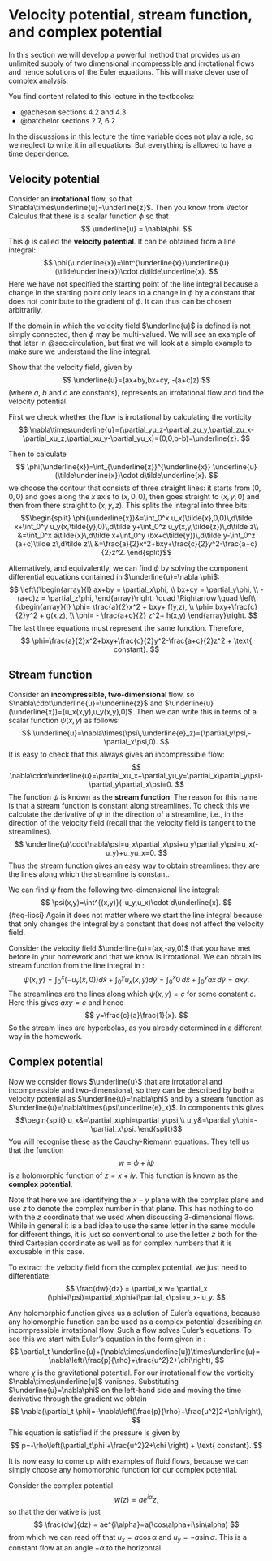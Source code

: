 # Velocity potential, stream function, and complex potential

In this section we will develop a powerful method that provides us an unlimited supply of two dimensional incompressible and irrotational flows
and hence solutions of the Euler equations. This will make clever use of complex analysis.

You find content related to this lecture in the textbooks:

- @acheson sections 4.2 and 4.3
- @batchelor sections 2.7, 6.2


In the discussions in this lecture the time variable does not play a role, so we neglect to write it in all equations. But everything
is allowed to have a time dependence.

## Velocity potential
Consider an __irrotational__ flow, so that $\nabla\times\underline{u}=\underline{z}$. Then you know from Vector Calculus that there is a scalar function $\phi$
so that 
$$
\underline{u} = \nabla\phi.
$$
This $\phi$ is called the __velocity potential__. It can be obtained from a line integral:
$$
\phi(\underline{x})=\int^{\underline{x}}\underline{u}(\tilde\underline{x})\cdot d\tilde\underline{x}.
$$
Here we have not specified the starting point of the line integral because a change in the starting point only 
leads to a change in $\phi$ by a constant that does not contribute to the gradient of $\phi$. It can thus can be chosen
arbitrarily. 

If the domain in which the velocity field $\underline{u}$ is defined is not
simply connected, then $\phi$ may be multi-valued. We will see an example of
that later in @sec:circulation, but first we will look at a simple example to
make sure we understand the line integral.

::: {#exm-ex14}
Show that the velocity field, given by
$$
\underline{u}=(ax+by,bx+cy, -(a+c)z)
$$
(where $a$, $b$ and $c$ are constants), represents an irrotational flow and find the velocity potential.
:::

::: {.solution}
First we check whether the flow is irrotational by calculating the vorticity
$$
\nabla\times\underline{u}=(\partial_yu_z-\partial_zu_y,\partial_zu_x-\partial_xu_z,\partial_xu_y-\partial_yu_x)=(0,0,b-b)=\underline{z}.
$$

Then to calculate
$$
\phi(\underline{x})=\int_{\underline{z}}^{\underline{x}} \underline{u}(\tilde\underline{x})\cdot d\tilde\underline{x}.
$$
we choose the contour that consists of three straight lines: it starts from $(0,0,0)$ and goes along the $x$ axis to $(x,0,0)$, then goes
straight to $(x,y,0)$ and then from there straight to $(x,y,z)$. This splits the integral into three bits:
$$\begin{split}
\phi(\underline{x})&=\int_0^x u_x(\tilde{x},0,0)\,d\tilde x+\int_0^y u_y(x,\tilde{y},0)\,d\tilde y+\int_0^z u_y(x,y,\tilde{z})\,d\tilde z\\
&=\int_0^x a\tilde{x}\,d\tilde x+\int_0^y (bx+c\tilde{y})\,d\tilde y-\int_0^z (a+c)\tilde z\,d\tilde z\\
&=\frac{a}{2}x^2+bxy+\frac{c}{2}y^2-\frac{a+c}{2}z^2.
\end{split}$$

Alternatively, and equivalently, we can find $\phi$ by solving the 
component differential equations contained in $\underline{u}=\nabla \phi$:
$$
\left\{\begin{array}{l}
ax+by = \partial_x\phi,  \\
bx+cy = \partial_y\phi,  \\
-(a+c)z = \partial_z\phi,
\end{array}\right. \quad \Rightarrow \quad
\left\{\begin{array}{l}
\phi= \frac{a}{2}x^2 + bxy+ f(y,z),  \\
\phi=  bxy+\frac{c}{2}y^2 + g(x,z),  \\
\phi= - \frac{a+c}{2} z^2+ h(x,y)
\end{array}\right.
$$
The last three equations must represent the same function. Therefore,
$$
\phi=\frac{a}{2}x^2+bxy+\frac{c}{2}y^2-\frac{a+c}{2}z^2 + \text{ constant}.
$$
:::

## Stream function
Consider an __incompressible, two-dimensional __ flow, so $\nabla\cdot\underline{u}=\underline{z}$ and $\underline{u}(\underline{x})=(u_x(x,y),u_y(x,y),0)$.
Then we can write this in terms of a scalar function $\psi(x,y)$ as follows:
$$
\underline{u}=\nabla\times(\psi\,\underline{e}_z)=(\partial_y\psi,-\partial_x\psi,0).
$$
It is easy to check that this always gives an incompressible flow:
$$
\nabla\cdot\underline{u}=\partial_xu_x+\partial_yu_y=\partial_x\partial_y\psi-\partial_y\partial_x\psi=0.
$$
The function $\psi$ is known as the __stream function__. The reason for this name is that a stream function
is constant along streamlines. To check this we calculate the derivative of $\psi$ in the direction of a streamline,
i.e., in the direction of the velocity field (recall that the velocity field is tangent to the streamlines).
$$
\underline{u}\cdot\nabla\psi=u_x\partial_x\psi+u_y\partial_y\psi=u_x(-u_y)+u_yu_x=0.
$$
Thus the stream function gives an easy way to obtain streamlines: they are the lines along which the streamline is constant.

We can find $\psi$ from the following two-dimensional line integral:
$$
\psi(x,y)=\int^{(x,y)}(-u_y,u_x)\cdot d\underline{x}.
$$ {#eq-lipsi}
Again it does not matter where we start the line integral because that only changes the integral by a constant that does
not affect the velocity field.

::: {#exm-ex:stagnation}
Consider the velocity field $\underline{u}=(ax,-ay,0)$ that you have met before in your homework and that we know is irrotational. We can
obtain its stream function from the line integral in \eqref{lipsi}:
$$
\psi(x,y)=\int_0^x(-u_y(\tilde{x},0))d\tilde{x}+\int_0^yu_x(x,\tilde{y})d\tilde{y}=
\int_0^x0\,d\tilde{x}+\int_0^yax\,d\tilde{y}=axy.
$$
The streamlines are the lines along which $\psi(x,y)=c$ for some constant $c$. Here this gives $axy=c$ and hence
$$
y=\frac{c}{a}\frac{1}{x}.
$$
So the stream lines are hyperbolas, as you already determined in a different way in the homework.
:::

## Complex potential

Now we consider flows $\underline{u}$ that are irrotational and incompressible and two-dimensional, so they can be described by both
a velocity potential as $\underline{u}=\nabla\phi$ and by a stream function as $\underline{u}=\nabla\times(\psi\underline{e}_x)$. In components this gives
$$\begin{split}
u_x&=\partial_x\phi=\partial_y\psi,\\
u_y&=\partial_y\phi=-\partial_x\psi.
\end{split}$$
You will recognise these as the Cauchy-Riemann equations. They tell us that the function
$$
w=\phi+i\psi
$$
is a holomorphic function of $z=x+iy$. This function is known as the __complex potential__.

Note that here we are identifying the $x-y$ plane with the complex plane and use $z$ to denote the complex
number in that plane. This has nothing to do with the $z$ coordinate that we used when discussing 3-dimensional flows.
While in general it is a bad idea to use the same letter in the same module for different things, it is just so conventional to
use the letter $z$ both for the third Cartesian coordinate as well as for complex numbers that it is excusable in this case.

To extract the velocity field from the complex potential, we just need to differentiate:
$$
\frac{dw}{dz} = \partial_x w= \partial_x (\phi+i\psi)=\partial_x\phi+i\partial_x\psi=u_x-iu_y.
$$

Any holomorphic function gives us a solution of Euler's equations, because any holomorphic
function can be used as a complex potential describing an incompressible irrotational flow. Such
a flow solves Euler's equations. To see this
we start with Euler's equation in the form given in \eqref{vortex2}:
$$
\partial_t \underline{u}+(\nabla\times\underline{u})\times\underline{u}=-\nabla\left(\frac{p}{\rho}+\frac{u^2}2+\chi\right),
$$
where $\chi$ is the gravitational potential.
For our irrotational flow the vorticity $\nabla\times\underline{u}$ vanishes. Substituting $\underline{u}=\nabla\phi$ on the left-hand side and moving the
time derivative through the gradient we obtain
$$
\nabla(\partial_t \phi)=-\nabla\left(\frac{p}{\rho}+\frac{u^2}2+\chi\right),
$$
This equation is satisfied if the pressure is given by
$$
p=-\rho\left(\partial_t\phi +\frac{u^2}2+\chi \right) + \text{ constant}.
$$

It is now easy to come up with examples of fluid flows, because we can simply choose any homomorphic function for
our complex potential.

\begin{example}{\rm
Consider the complex potential
$$
w(z)=\frac{a}{2}z^2=\frac{a}{2}(x+iy)^2=\frac{a}{2}(x^2-y^2)+i axy=\phi+i\psi.
$$
We recognise the stream function $\psi=axy$ to be the one for the stagnation flow in Example \ref{ex:stagnation}.
We obtain the velocity field from the derivative of the complex potential:
$$
\frac{dw}{dz} = az=ax+iay,
$$
so $u_x=ax$ and $u_y=-ay$, which again agrees with  Example \ref{ex:stagnation}.
}\end{example}

::: {#exm-straight}
Consider the complex potential
$$
w(z)=ae^{i\alpha}z,
$$
so that the derivative is just
$$
\frac{dw}{dz} = ae^{i\alpha}=a(\cos\alpha+i\sin\alpha)
$$
from which we can read off that
$u_x=a\cos\alpha$ and $u_y=-a\sin\alpha$. This is a constant flow at an angle $-\alpha$ to the horizontal.
:::
